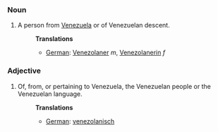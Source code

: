 ===Noun===
#A person from [[Venezuela]] or of Venezuelan descent.
#:'''Translations'''
#:*[[German]]: [[Venezolaner]] ''m'', [[Venezolanerin]] ''f''

===Adjective===
#Of, from, or pertaining to Venezuela, the Venezuelan people or the Venezuelan language.
#:'''Translations'''
#:*[[German]]: [[venezolanisch]]